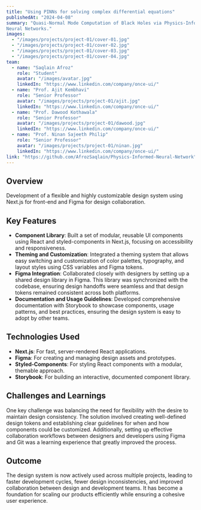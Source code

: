 ---
title: "Using PINNs for solving complex differential equations"
publishedAt: "2024-04-08"
summary: "Quasi-Normal Mode Computation of Black Holes via Physics-Informed
Neural Networks."
images:
  - "/images/projects/project-01/cover-01.jpg"
  - "/images/projects/project-01/cover-02.jpg"
  - "/images/projects/project-01/cover-03.jpg"
  - "/images/projects/project-01/cover-04.jpg"
team:
  - name: "Saqlain Afroz"
    role: "Student"
    avatar: "/images/avatar.jpg"
    linkedIn: "https://www.linkedin.com/company/once-ui/"
  - name: "Prof. Ajit Kembhavi"
    role: "Senior Professor"
    avatar: "/images/projects/project-01/ajit.jpg"
    linkedIn: "https://www.linkedin.com/company/once-ui/"
  - name: "Prof. Dawood Kothawala"
    role: "Senior Professor"
    avatar: "/images/projects/project-01/dawood.jpg"
    linkedIn: "https://www.linkedin.com/company/once-ui/"
  - name: "Prof. Ninan Sajeeth Philip"
    role: "Senior Professor"
    avatar: "/images/projects/project-01/ninan.jpg"
    linkedIn: "https://www.linkedin.com/company/once-ui/"
link: "https://github.com/AfrozSaqlain/Physics-Informed-Neural-Network"
---

## Overview

Development of a flexible and highly customizable design system using Next.js for front-end and Figma for design collaboration.

## Key Features

- **Component Library**: Built a set of modular, reusable UI components using React and styled-components in Next.js, focusing on accessibility and responsiveness.
- **Theming and Customization**: Integrated a theming system that allows easy switching and customization of color palettes, typography, and layout styles using CSS variables and Figma tokens.
- **Figma Integration**: Collaborated closely with designers by setting up a shared design library in Figma. This library was synchronized with the codebase, ensuring design handoffs were seamless and that design tokens remained consistent across both platforms.
- **Documentation and Usage Guidelines**: Developed comprehensive documentation with Storybook to showcase components, usage patterns, and best practices, ensuring the design system is easy to adopt by other teams.

## Technologies Used

- **Next.js**: For fast, server-rendered React applications.
- **Figma**: For creating and managing design assets and prototypes.
- **Styled-Components**: For styling React components with a modular, themable approach.
- **Storybook**: For building an interactive, documented component library.

## Challenges and Learnings

One key challenge was balancing the need for flexibility with the desire to maintain design consistency. The solution involved creating well-defined design tokens and establishing clear guidelines for when and how components could be customized. Additionally, setting up effective collaboration workflows between designers and developers using Figma and Git was a learning experience that greatly improved the process.

## Outcome

The design system is now actively used across multiple projects, leading to faster development cycles, fewer design inconsistencies, and improved collaboration between design and development teams. It has become a foundation for scaling our products efficiently while ensuring a cohesive user experience.
